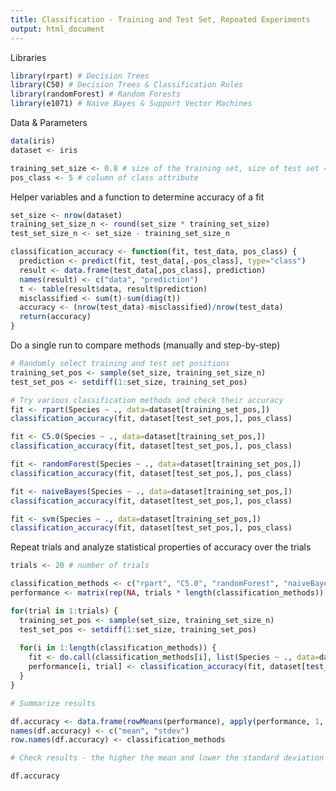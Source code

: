 ```yaml
---
title: Classification - Training and Test Set, Repeated Experiments
output: html_document
---
```

  
Libraries

```r
library(rpart) # Decision Trees
library(C50) # Decision Trees & Classification Rules
library(randomForest) # Random Forests
library(e1071) # Naive Bayes & Support Vector Machines
```

Data & Parameters

```r
data(iris)
dataset <- iris

training_set_size <- 0.8 # size of the training set, size of test set = 1 - this value
pos_class <- 5 # column of class attribute
```

Helper variables and a function to determine accuracy of a fit

```r
set_size <- nrow(dataset)
training_set_size_n <- round(set_size * training_set_size)
test_set_size_n <- set_size - training_set_size_n

classification_accuracy <- function(fit, test_data, pos_class) {
  prediction <- predict(fit, test_data[,-pos_class], type="class")
  result <- data.frame(test_data[,pos_class], prediction)
  names(result) <- c("data", "prediction")
  t <- table(result$data, result$prediction)
  misclassified <- sum(t)-sum(diag(t))
  accuracy <- (nrow(test_data)-misclassified)/nrow(test_data)
  return(accuracy)
}
```

Do a single run to compare methods (manually and step-by-step)

```r
# Randomly select training and test set positions
training_set_pos <- sample(set_size, training_set_size_n)
test_set_pos <- setdiff(1:set_size, training_set_pos)

# Try various classification methods and check their accuracy
fit <- rpart(Species ~ ., data=dataset[training_set_pos,])
classification_accuracy(fit, dataset[test_set_pos,], pos_class)

fit <- C5.0(Species ~ ., data=dataset[training_set_pos,])
classification_accuracy(fit, dataset[test_set_pos,], pos_class)

fit <- randomForest(Species ~ ., data=dataset[training_set_pos,])
classification_accuracy(fit, dataset[test_set_pos,], pos_class)

fit <- naiveBayes(Species ~ ., data=dataset[training_set_pos,])
classification_accuracy(fit, dataset[test_set_pos,], pos_class)

fit <- svm(Species ~ ., data=dataset[training_set_pos,])
classification_accuracy(fit, dataset[test_set_pos,], pos_class)
```

Repeat trials and analyze statistical properties of accuracy over the trials

```r
trials <- 20 # number of trials

classification_methods <- c("rpart", "C5.0", "randomForest", "naiveBayes", "svm")
performance <- matrix(rep(NA, trials * length(classification_methods)), nrow=length(classification_methods))

for(trial in 1:trials) {
  training_set_pos <- sample(set_size, training_set_size_n)
  test_set_pos <- setdiff(1:set_size, training_set_pos)
  
  for(i in 1:length(classification_methods)) {
    fit <- do.call(classification_methods[i], list(Species ~ ., data=dataset[training_set_pos,]))
    performance[i, trial] <- classification_accuracy(fit, dataset[test_set_pos,], pos_class)
  }
}

# Summarize results

df.accuracy <- data.frame(rowMeans(performance), apply(performance, 1, sd))
names(df.accuracy) <- c("mean", "stdev")
row.names(df.accuracy) <- classification_methods

# Check results - the higher the mean and lower the standard deviation the better

df.accuracy
```
